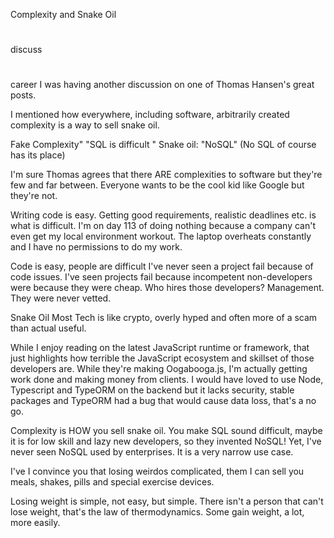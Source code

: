 Complexity and Snake Oil

#

discuss

#

career
I was having another discussion on one of Thomas Hansen's great posts.

I mentioned how everywhere, including software, arbitrarily created complexity is a way to sell snake oil.

Fake Complexity" "SQL is difficult "
Snake oil: "NoSQL" (No SQL of course has its place)

I'm sure Thomas agrees that there ARE complexities to software but they're few and far between. Everyone wants to be the cool kid like Google but they're not.

Writing code is easy. Getting good requirements, realistic deadlines etc. is what is difficult. I'm on day 113 of doing nothing because a company can't even get my local environment workout. The laptop overheats constantly and I have no permissions to do my work.

Code is easy, people are difficult
I've never seen a project fail because of code issues. I've seen projects fail because incompetent non-developers were because they were cheap. Who hires those developers? Management. They were never vetted.

Snake Oil
Most Tech is like crypto, overly hyped and often more of a scam than actual useful.

While I enjoy reading on the latest JavaScript runtime or framework, that just highlights how terrible the JavaScript ecosystem and skillset of those developers are. While they're making Oogabooga.js, I'm actually getting work done and making money from clients. I would have loved to use Node, Typescript and TypeORM on the backend but it lacks security, stable packages and TypeORM had a bug that would cause data loss, that's a no go.

Complexity is HOW you sell snake oil. You make SQL sound difficult, maybe it is for low skill and lazy new developers, so they invented NoSQL! Yet, I've never seen NoSQL used by enterprises. It is a very narrow use case.

I've I convince you that losing weirdos complicated, them I can sell you meals, shakes, pills and special exercise devices.

Losing weight is simple, not easy, but simple. There isn't a person that can't lose weight, that's the law of thermodynamics. Some gain weight, a lot, more easily.
